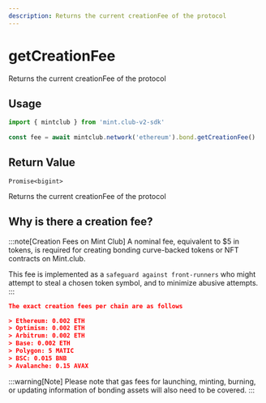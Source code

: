 ```yaml
---
description: Returns the current creationFee of the protocol
---
```


# getCreationFee 

Returns the current creationFee of the protocol


## Usage

```ts twoslash [example.ts]
import { mintclub } from 'mint.club-v2-sdk'
 
const fee = await mintclub.network('ethereum').bond.getCreationFee()
```

## Return Value

`Promise<bigint>`

Returns the current creationFee of the protocol

## Why is there a creation fee?

:::note[Creation Fees on Mint Club]
A nominal fee, equivalent to $5 in tokens, is required for creating bonding curve-backed tokens or NFT contracts on Mint.club. 

This fee is implemented as a `safeguard against front-runners` who might attempt to steal a chosen token symbol, and to minimize abusive attempts. 
:::

```json
The exact creation fees per chain are as follows

> Ethereum: 0.002 ETH
> Optimism: 0.002 ETH
> Arbitrum: 0.002 ETH
> Base: 0.002 ETH
> Polygon: 5 MATIC
> BSC: 0.015 BNB
> Avalanche: 0.15 AVAX
```

:::warning[Note]
Please note that gas fees for launching, minting, burning, or updating information of bonding assets will also need to be covered.
:::

